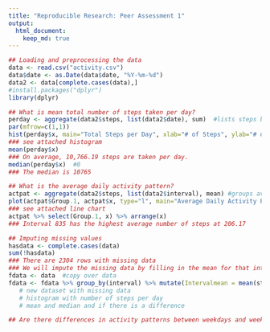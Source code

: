 ```yaml
---
title: "Reproducible Research: Peer Assessment 1"
output: 
  html_document:
    keep_md: true
---
```

```r

## Loading and preprocessing the data
data <- read.csv("activity.csv")
data$date <- as.Date(data$date, "%Y-%m-%d")
data2 <- data[complete.cases(data),]
#install.packages("dplyr")
library(dplyr)

## What is mean total number of steps taken per day?
perday <- aggregate(data2$steps, list(data2$date), sum)  #lists steps by day
par(mfrow=c(1,1))
hist(perday$x, main="Total Steps per Day", xlab="# of Steps", ylab="# of days")
### see attached histogram
mean(perday$x)  
### On average, 10,766.19 steps are taken per day.
median(perday$x)  #0
### The median is 10765

## What is the average daily activity pattern?
actpat <- aggregate(data2$steps, list(data2$interval), mean) #groups average steps by interval
plot(actpat$Group.1, actpat$x, type="l", main="Average Daily Activity Pattern", xlab = "Interval", ylab="Avg # of Steps")
### see attached line chart
actpat %>% select(Group.1, x) %>% arrange(x)
### Interval 835 has the highest average number of steps at 206.17

## Imputing missing values
hasdata <- complete.cases(data)
sum(!hasdata)
### There are 2304 rows with missing data
### We will impute the missing data by filling in the mean for that interval.
fdata <- data  #copy over data
fdata <- fdata %>% group_by(interval) %>% mutate(Intervalmean = mean(steps, na.rm=TRUE)) #fdata now has Intervalmean column with means
   # new dataset with missing data
   # histogram with number of steps per day
   # mean and median and if there is a difference

## Are there differences in activity patterns between weekdays and weekends?


```
